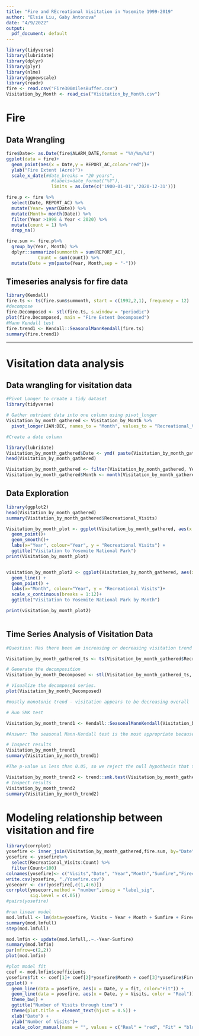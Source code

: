 ```yaml
---
title: "Fire and REcreational Visitation in Yosemite 1999-2019"
author: "Elsie Liu, Gaby Antonova"
date: "4/9/2022"
output:
  pdf_document: default
---
```


```r
library(tidyverse)
library(lubridate)
library(dplyr)
library(plyr)
library(nlme)
library(ggnewscale)
library(readr)
fire <- read.csv("Fire300milesBuffer.csv")
Visitation_by_Month <- read_csv("Visitation_by_Month.csv")
```
# Fire
## Data Wrangling
```r
fire$Date<- as.Date(fire$ALARM_DATE,format = "%Y/%m/%d")
ggplot(data = fire)+
  geom_point(aes(x = Date,y = REPORT_AC,color="red"))+
  ylab("Fire Extent (Acre)")+
  scale_x_date(#date_breaks = "20 years", 
                 #labels=date_format("%Y"),
                 limits = as.Date(c('1900-01-01','2020-12-31')))

fire.p <- fire %>%
  select(Date, REPORT_AC) %>%
  mutate(Year= year(Date)) %>%
  mutate(Month= month(Date)) %>%
  filter(Year >1998 & Year < 2020) %>%
  mutate(count = 1) %>%
  drop_na()

fire.sum <- fire.p%>%
  group_by(Year, Month) %>%
  dplyr::summarize(summonth = sum(REPORT_AC),
            Count = sum(count)) %>%
  mutate(Date = ym(paste(Year, Month,sep = "-")))

```
## Timeseries analysis for fire data
```r
library(Kendall)
fire.ts <- ts(fire.sum$summonth, start = c(1992,2,1), frequency = 12)
#decompose
fire.Decomposed <- stl(fire.ts, s.window = "periodic")
plot(fire.Decomposed, main = "Fire Extent Decomposed")
#Mann Kendall test
fire.trend1 <- Kendall::SeasonalMannKendall(fire.ts)
summary(fire.trend1)

```

-------------
# Visitation data analysis


## Data wrangling for visitation data
```r
#Pivot Longer to create a tidy dataset
library(tidyverse)

# Gather nutrient data into one column using pivot_longer
Visitation_by_month_gathered <- Visitation_by_Month %>%
  pivot_longer(JAN:DEC, names_to = "Month", values_to = "Recreational_Visits")

#Create a date column

library(lubridate)
Visitation_by_month_gathered$Date <- ymd( paste(Visitation_by_month_gathered$Year, Visitation_by_month_gathered$Month, "1", sep="-") )
head(Visitation_by_month_gathered)

Visitation_by_month_gathered <- filter(Visitation_by_month_gathered, Year > 1998 & Year < 2020 )
Visitation_by_month_gathered$Month <- month(Visitation_by_month_gathered$Date)
```

## Data Exploration

```r

library(ggplot2)
head(Visitation_by_month_gathered)
summary(Visitation_by_month_gathered$Recreational_Visits)

Visitation_by_month_plot <- ggplot(Visitation_by_month_gathered, aes(x = Date, y = Recreational_Visits)) +
  geom_point()+
  geom_smooth()+
  labs(x="Year", colour="Year", y = "Recreational Visits") +
  ggtitle("Visitation to Yosemite National Park") 
print(Visitation_by_month_plot)


visitation_by_month_plot2 <- ggplot(Visitation_by_month_gathered, aes(x = Month, y = Recreational_Visits, label=TRUE, abbr=TRUE, group=factor(Year), color=factor(Year))) +
  geom_line() +
  geom_point() +
  labs(x="Month", colour="Year", y = "Recreational Visits")+
  scale_x_continuous(breaks = 1:12)+
  ggtitle("Visitation to Yosemite National Park by Month")

print(visitation_by_month_plot2)



```

## Time Series Analysis of Visitation Data

```r

#Question: Has there been an increasing or decreasing visitation trend for Yosemite National Park between 1999 and 2019?

Visitation_by_month_gathered_ts <- ts(Visitation_by_month_gathered$Recreational_Visits, start = c(1999,1), frequency = 12)

# Generate the decomposition
Visitation_by_month_Decomposed <- stl(Visitation_by_month_gathered_ts, s.window = "periodic")

# Visualize the decomposed series. 
plot(Visitation_by_month_Decomposed)

#mostly monotonic trend - visitation appears to be decreasing overall

# Run SMK test

Visitation_by_month_trend1 <- Kendall::SeasonalMannKendall(Visitation_by_month_gathered_ts)

#Answer: The seasonal Mann-Kendall test is the most appropriate because this ozone data has seasonality as seen in the decomposed time series plot and is non-parametric.

# Inspect results
Visitation_by_month_trend1
summary(Visitation_by_month_trend1)

#The p-value us less than 0.05, so we reject the null hypothesis that the data is stationary, therefore we have a trend over time. Visitation appears to be decreasing over time in Yosemite National Park. 

Visitation_by_month_trend2 <- trend::smk.test(Visitation_by_month_gathered_ts)
# Inspect results
Visitation_by_month_trend2
summary(Visitation_by_month_trend2)


```

# Modeling relationship between visitation and fire

```r
library(corrplot)
yosefire <- inner_join(Visitation_by_month_gathered,fire.sum, by="Date")
yosefire <- yosefire%>%
  select(Recreational_Visits:Count) %>%
  filter(Count<100)
colnames(yosefire)<- c("Visits","Date", "Year","Month","Sumfire","Firecounts")
write.csv(yosefire, "./Yosefire.csv")
yosecorr <- cor(yosefire[,c(1,4:6)])
corrplot(yosecorr,method = "number",insig = "label_sig",
         sig.level = c(.05))
#pairs(yosefire)

#run linear model
mod.lmfull <- lm(data=yosefire, Visits ~ Year + Month + Sumfire + Firecounts)
summary(mod.lmfull)
step(mod.lmfull)

mod.lmfin <- update(mod.lmfull,.~.-Year-Sumfire)
summary(mod.lmfin)
par(mfrow=c(2,2))
plot(mod.lmfin)

#plot model fit
coef <- mod.lmfin$coefficients
yosefire$fit <- coef[1]+ coef[2]*yosefire$Month + coef[3]*yosefire$Firecounts
ggplot() +
  geom_line(data = yosefire, aes(x = Date, y = fit, color="Fit")) +
  geom_line(data = yosefire, aes(x = Date, y = Visits, color = "Real")) +
  theme_bw() +
  ggtitle("Number of Visits through time") +
  theme(plot.title = element_text(hjust = 0.5)) +
  xlab("Date") +
  ylab("Number of Visits")+
  scale_color_manual(name = "", values = c("Real" = "red", "Fit" = "blue"))
  
```

